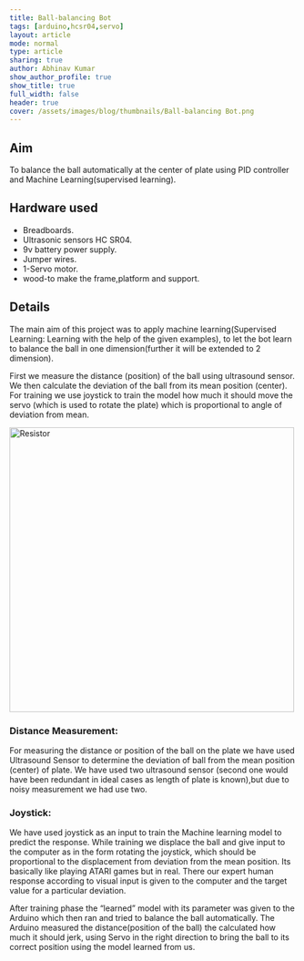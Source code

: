 ```yaml
---
title: Ball-balancing Bot 
tags: [arduino,hcsr04,servo]
layout: article
mode: normal
type: article
sharing: true
author: Abhinav Kumar
show_author_profile: true
show_title: true
full_width: false
header: true
cover: /assets/images/blog/thumbnails/Ball-balancing Bot.png
---
```


## Aim
To balance the ball automatically at the center of plate using PID controller and Machine Learning(supervised learning).


## Hardware used
- Breadboards.
- Ultrasonic sensors HC SR04.
- 9v battery power supply.
- Jumper wires.
- 1-Servo motor.
- wood-to make the frame,platform and support.

## Details
The main aim of this project was to apply machine learning(Supervised Learning: Learning with the help of the given examples), to let the bot learn to balance the ball in one dimension(further it will be extended to 2 dimension).

First we measure the distance (position) of the ball using ultrasound sensor. We then calculate the deviation of the ball from its mean position (center). For training we use joystick to train the model how much it should move the servo (which is used to rotate the plate) which is proportional to angle of deviation from mean.

<Image src="/assets/images/blog/thumbnails/Ball-balancing Bot.png" alt="Resistor" width='500' height='500'>


### Distance Measurement:
For measuring the distance  or position of the ball on the plate we have used Ultrasound Sensor to determine the deviation of ball from the mean position (center) of plate. We have used two ultrasound sensor (second one would have been redundant in ideal cases as length of plate is known),but due to noisy measurement we had use two.

### Joystick:
We have used joystick as an input to train the Machine learning model to predict the response. While training we displace the ball and give input to the computer as in the form rotating the joystick, which should be proportional to the displacement from deviation from the mean position. Its basically like playing ATARI games but in real. There our expert human response according to visual input is given to the computer and the target value for a particular deviation.

After training phase the “learned” model with its parameter was given to the Arduino which then ran and tried to balance the ball automatically. The Arduino measured the distance(position of the ball) the calculated how much it should jerk, using Servo in the right direction to bring the ball to its correct position using the model learned from us.


<EmbedItem url='https://www.youtube.com/embed/37u1pUv5rH4' />
